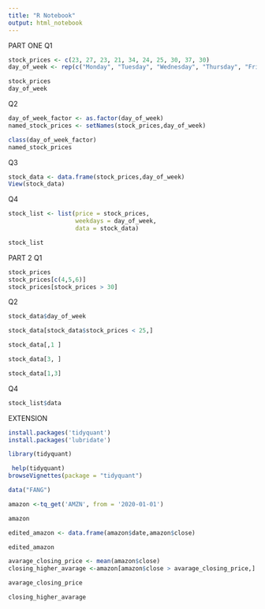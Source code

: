 ```yaml
---
title: "R Notebook"
output: html_notebook
---
```

PART ONE 
Q1
```r
stock_prices <- c(23, 27, 23, 21, 34, 24, 25, 30, 37, 30)
day_of_week <- rep(c("Monday", "Tuesday", "Wednesday", "Thursday", "Friday"), times =  2)

```

```r
stock_prices
day_of_week
```

Q2
```r
day_of_week_factor <- as.factor(day_of_week)
named_stock_prices <- setNames(stock_prices,day_of_week)
```

```r
class(day_of_week_factor)
named_stock_prices
```


Q3
```r
stock_data <- data.frame(stock_prices,day_of_week)
View(stock_data)
```

Q4
```r
stock_list <- list(price = stock_prices,
                   weekdays = day_of_week,
                   data = stock_data)
```

```r
stock_list
```

PART 2 
Q1
```r
stock_prices
stock_prices[c(4,5,6)]
stock_prices[stock_prices > 30]
```

Q2
```r
stock_data$day_of_week

```

```r
stock_data[stock_data$stock_prices < 25,]

```


```r
stock_data[,1 ]
```


```r
stock_data[3, ]

```
```r
stock_data[1,3]
```

Q4 
```r
stock_list$data

```



EXTENSION
```r
install.packages('tidyquant')
install.packages('lubridate')

```

```r

library(tidyquant)
```



```r
 help(tidyquant)
browseVignettes(package = "tidyquant")
```


```r
data("FANG")

```
```r
amazon <-tq_get('AMZN', from = '2020-01-01')

```

```r
amazon
```


```r
edited_amazon <- data.frame(amazon$date,amazon$close)

```


```r
edited_amazon
```

```r
avarage_closing_price <- mean(amazon$close)
closing_higher_avarage <-amazon[amazon$close > avarage_closing_price,] 

```
```r
avarage_closing_price

closing_higher_avarage
```



